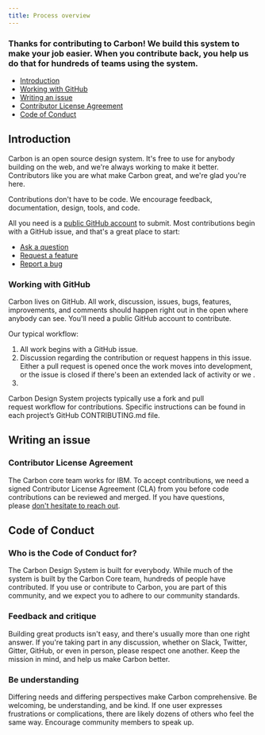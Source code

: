 ```yaml
---
title: Process overview
---
```


### Thanks for contributing to Carbon! We build this system to make your job easier. When you contribute back, you help us do that for hundreds of teams using the system.

<AnchorLinks>

- [Introduction](#introduction)
- [Working with GitHub](#working-with-GitHub)
- [Writing an issue](#writing-an-issue)
- [Contributor License Agreement](#contributor-License-Agreement)
- [Code of Conduct](#code-of-conduct)

</AnchorLinks>

## Introduction

Carbon is an open source design system. It's free to use for anybody building on the web, and we're always working to make it better. Contributors like you are what make Carbon great, and we're glad you're here.

Contributions don't have to be code. We encourage feedback, documentation, design, tools, and code.

All you need is a [public GitHub account](https://github.com/join) to submit. Most contributions begin with a GitHub issue, and that's a great place to start:

* [Ask a question](https://github.com/carbon-design-system/carbon/issues/new?assignees=&labels=type%3A+question+%3Aquestion%3A&template=question.md&title=)
* [Request a feature](https://github.com/carbon-design-system/carbon/issues/new?assignees=&labels=type%3A+enhancement+%F0%9F%92%A1&template=feature-request-or-enhancement.md&title=)
* [Report a bug](https://github.com/carbon-design-system/carbon/issues/new?assignees=&labels=type%3A+bug+%F0%9F%90%9B&template=bug-report.md&title=)


### Working with GitHub

Carbon lives on GitHub. All work, discussion, issues, bugs, features, improvements, and comments should happen right out in the open where anybody can see. You'll need a public GitHub account to contribute.

Our typical workflow:

1. All work begins with a GitHub issue.
1. Discussion regarding the contribution or request happens in this issue. Either a pull request is opened once the work moves into development, or the issue is closed if there's been an extended lack of activity or we .
1. 

Carbon Design System projects typically use a fork and pull request workflow for contributions. Specific instructions can be found in each project’s GitHub CONTRIBUTING.md file. 

## Writing an issue

### Contributor License Agreement

The Carbon core team works for IBM. To accept contributions, we need a signed Contributor License Agreement (CLA) from you before code contributions can be reviewed and merged. If you have questions, please [don't hesitate to reach out](https://www.carbondesignsystem.com/help/support#email).

## Code of Conduct

### Who is the Code of Conduct for?

The Carbon Design System is built for everybody. While much of the system is built by the Carbon Core team, hundreds of people have contributed. If you use or contribute to Carbon, you are part of this community, and we expect you to adhere to our community standards.

### Feedback and critique

Building great products isn't easy, and there's usually more than one right answer. If you're taking part in any discussion, whether on Slack, Twitter, Gitter, GitHub, or even in person, please respect one another. Keep the mission in mind, and help us make Carbon better.

### Be understanding

Differing needs and differing perspectives make Carbon comprehensive. Be welcoming, be understanding, and be kind. If one user expresses frustrations or complications, there are likely dozens of others who feel the same way. Encourage community members to speak up.
